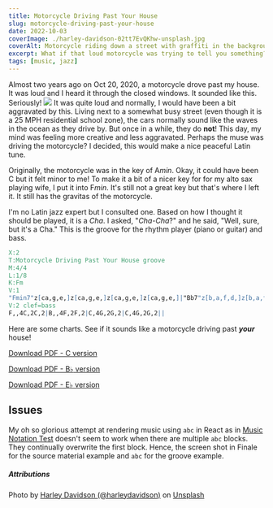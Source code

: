 ```yaml
---
title: Motorcycle Driving Past Your House
slug: motorcycle-driving-past-your-house
date: 2022-10-03
coverImage: ./harley-davidson-02tt7EvQKhw-unsplash.jpg
coverAlt: Motorcycle riding down a street with graffiti in the background
excerpt: What if that loud motorcycle was trying to tell you something?
tags: [music, jazz]
---
```


Almost two years ago on Oct 20, 2020, a motorcycle drove past my house. It was loud and I heard it through the closed windows. It sounded like this. Seriously!
![](motorcycle-source-material.png)
It was quite loud and normally, I would have been a bit aggravated by this. Living next to a somewhat busy street (even though it is a 25 MPH residential school zone), the cars normally sound like the waves in the ocean as they drive by. But once in a while, they do **not**! This day, my mind was feeling more creative and less aggravated. Perhaps the muse was driving the motorcycle? I decided, this would make a nice peaceful Latin tune.

Originally, the motorcycle was in the key of A*min*. Okay, it could have been C but it felt minor to me! To make it a bit of a nicer key for for my alto sax playing wife, I put it into F*min*. It's still not a great key but that's where I left it. It still has the gravitas of the motorcycle.

I'm no Latin jazz expert but I consulted one. Based on how I thought it should be played, it is a _Cha_. I asked, "_Cha-Cha_?" and he said, "Well, sure, but it's a Cha." This is the groove for the rhythm player (piano or guitar) and bass.

```abc
X:2
T:Motorcycle Driving Past Your House groove
M:4/4
L:1/8
K:Fm
V:1
"Fmin7"z[ca,g,e,]z[ca,g,e,]z[ca,g,e,]z[ca,g,e,]|"Bb7"z[b,a,f,d,]z[b,a,f,d,]z[b,a,f,d,]z[b,a,f,d,]|"C7b9"z[g,e,d,b,,]z[g,e,d,b,,]z[g,e,d,b,,]z[g,e,d,b,,]|z[g,e,d,b,,]z[g,e,d,b,,]z[g,e,d,b,,]z[g,e,d,b,,]||
V:2 clef=bass
F,,4C,2C,2|B,,4F,2F,2|C,4G,2G,2|C,4G,2G,2||
```

Here are some charts. See if it sounds like a motorcycle driving past **_your_** house!

<p>
  <a
    href='/charts/motorcycle-driving-past-your-house-c.pdf'
    download='motorcycle-driving-past-your-house-c.pdf'
  >
    Download PDF - C version
  </a>
</p>
<p>
  <a
    href='/charts/motorcycle-driving-past-your-house-bflat.pdf'
    download='motorcycle-driving-past-your-house-bflat.pdf'
  >
    Download PDF - B<span>&#9837;</span> version
  </a>
</p>
<p>
  <a
    href='/charts/motorcycle-driving-past-your-house-eflat.pdf'
    download='motorcycle-driving-past-your-house-eflat.pdf'
  >
    Download PDF - E<span>&#9837;</span> version
  </a>
</p>

## Issues

My oh so glorious attempt at rendering music using `abc` in React as in [Music Notation Test](../../blog/music-test) doesn't seem to work when there are multiple `abc` blocks. They continually overwrite the first block. Hence, the screen shot in Finale for the source material example and `abc` for the groove example.

##### Attributions

Photo by [Harley Davidson (@harleydavidson)](https://unsplash.com/@harleydavidson?utm_source=unsplash&utm_medium=referral&utm_content=creditCopyText) on [Unsplash](https://unsplash.com/s/photos/motorcycle?utm_source=unsplash&utm_medium=referral&utm_content=creditCopyText)
